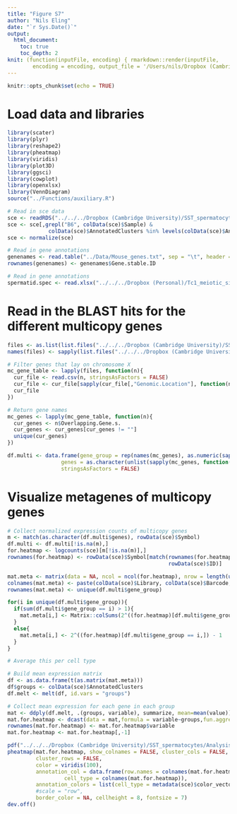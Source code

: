 ```yaml
---
title: "Figure S7"
author: "Nils Eling"
date: "`r Sys.Date()`"
output: 
  html_document:
    toc: true
    toc_depth: 2
knit: (function(inputFile, encoding) { rmarkdown::render(inputFile, 
        encoding = encoding, output_file = '/Users/nils/Dropbox (Cambridge University)/SST_spermatocytes/Analysis/Figures/Fig_S7/Fig_S7.html') })
---
```


```r
knitr::opts_chunk$set(echo = TRUE)
```

# Load data and libraries

```r
library(scater)
library(plyr)
library(reshape2)
library(pheatmap)
library(viridis)
library(plot3D)
library(ggsci)
library(cowplot)
library(openxlsx)
library(VennDiagram)
source("../Functions/auxiliary.R")

# Read in sce data
sce <- readRDS("../../../Dropbox (Cambridge University)/SST_spermatocytes/Analysis/data/10X_data/SCE_all.rds")
sce <- sce[,grepl("B6", colData(sce)$Sample) & 
             colData(sce)$AnnotatedClusters %in% levels(colData(sce)$AnnotatedClusters)[1:23]]
sce <- normalize(sce)

# Read in gene annotations
genenames <- read.table("../Data/Mouse_genes.txt", sep = "\t", header = TRUE, stringsAsFactors = FALSE)
rownames(genenames) <- genenames$Gene.stable.ID

# Read in gene annotations
spermatid.spec <- read.xlsx("../../../Dropbox (Personal)/Tc1_meiotic_silencing/Figures/Supplemental Tables/Table_S8.xlsx")
```

# Read in the BLAST hits for the different multicopy genes

```r
files <- as.list(list.files("../../../Dropbox (Cambridge University)/SST_spermatocytes/Analysis/10X/Multicopy/Mapping", full.names = TRUE))
names(files) <- sapply(list.files("../../../Dropbox (Cambridge University)/SST_spermatocytes/Analysis/10X/Multicopy/Mapping"), function(n){unlist(strsplit(n, "\\."))[1]})

# Filter genes that lay on chromosome X
mc_gene_table <- lapply(files, function(n){
  cur_file <- read.csv(n, stringsAsFactors = FALSE)
  cur_file <- cur_file[sapply(cur_file[,"Genomic.Location"], function(n){unlist(strsplit(n, "\\:"))[1]}) == "X",]
  cur_file
})

# Return gene names
mc_genes <- lapply(mc_gene_table, function(n){
  cur_genes <- n$Overlapping.Gene.s.
  cur_genes <- cur_genes[cur_genes != ""]
  unique(cur_genes)
})

df.multi <- data.frame(gene_group = rep(names(mc_genes), as.numeric(sapply(mc_genes, length))),
                 genes = as.character(unlist(sapply(mc_genes, function(n){n}))), 
                 stringsAsFactors = FALSE)
```

# Visualize metagenes of multicopy genes

```r
# Collect normalized expression counts of multicopy genes
m <- match(as.character(df.multi$genes), rowData(sce)$Symbol)
df.multi <- df.multi[!is.na(m),]
for.heatmap <- logcounts(sce)[m[!is.na(m)],]
rownames(for.heatmap) <- rowData(sce)$Symbol[match(rownames(for.heatmap),
                                                   rowData(sce)$ID)]

mat.meta <- matrix(data = NA, ncol = ncol(for.heatmap), nrow = length(unique(df.multi$gene_group)))
colnames(mat.meta) <- paste(colData(sce)$Library, colData(sce)$Barcode, sep = "")
rownames(mat.meta) <- unique(df.multi$gene_group)

for(i in unique(df.multi$gene_group)){
  if(sum(df.multi$gene_group == i) > 1){
    mat.meta[i,] <- Matrix::colSums(2^((for.heatmap)[df.multi$gene_group == i,]) - 1)
  }
  else{
    mat.meta[i,] <- 2^((for.heatmap)[df.multi$gene_group == i,]) - 1
  }
}

# Average this per cell type

# Build mean expression matrix
df <- as.data.frame(t(as.matrix(mat.meta)))
df$groups <- colData(sce)$AnnotatedClusters
df.melt <- melt(df, id.vars = "groups")

# Collect mean expression for each gene in each group
mat <- ddply(df.melt, .(groups, variable), summarize, mean=mean(value))
mat.for.heatmap <- dcast(data = mat,formula = variable~groups,fun.aggregate = sum,value.var = "mean")
rownames(mat.for.heatmap) <- mat.for.heatmap$variable
mat.for.heatmap <- mat.for.heatmap[,-1]

pdf("../../../Dropbox (Cambridge University)/SST_spermatocytes/Analysis/Figures/Fig_S7/MultiCopy_meta.pdf",   width = 7, height = 5)
pheatmap(mat.for.heatmap, show_colnames = FALSE, cluster_cols = FALSE, 
         cluster_rows = FALSE,
         color = viridis(100),
         annotation_col = data.frame(row.names = colnames(mat.for.heatmap),
                  cell_type = colnames(mat.for.heatmap)),
         annotation_colors = list(cell_type = metadata(sce)$color_vector),
         #scale = "row", 
         border_color = NA, cellheight = 8, fontsize = 7)
dev.off()

```



